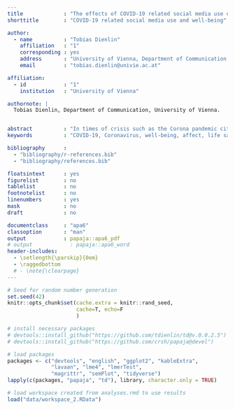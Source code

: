 ```yaml
---
title             : "The effects of COVID-19 related social media use on well-being"
shorttitle        : "COVID-19 related social media use and well-being"

author: 
  - name          : "Tobias Dienlin"
    affiliation   : "1"
    corresponding : yes
    address       : "University of Vienna, Department of Communication, 1090 Vienna, Austria"
    email         : "tobias.dienlin@univie.ac.at"

affiliation:
  - id            : "1"
    institution   : "University of Vienna"

authornote: | 
  Tobias Dienlin, Department of Communication, University of Vienna.


abstract          : "In times of crisis such as the Corona pandemic citizens need to stay informed about recent events, political decisions, or mandatory protection measures. To this end, many people use various types of media, and increasingly social media. However, because social media are particularly engaging, some find it hard to disconnect. In this preregistered study, I investigated whether using social media for COVID-19 related reasons affected psychological well-being. To answer this question I analyzed data from the Austrian Corona Panel Project, which consists of 3,018 participants. Well-being was measured at all 24 waves, and communication at five specific waves. I ran three random effects within between models, controlling for several stable and varying confounders. Results showed that the effects of COVID-19 related social media use on well-being were very small, arguably too small to matter. Fears that social media use during times of crisis critically impairs well-being are not supported."
keywords          : "COVID-19, Coronavirus, well-being, affect, life satisfaction, social media use, news use, communication, random effects within between model, panel study, longitudinal study."

bibliography      : 
  - "bibliography/r-references.bib"
  - "bibliography/references.bib"

floatsintext      : yes
figurelist        : no
tablelist         : no
footnotelist      : no
linenumbers       : yes
mask              : no
draft             : no

documentclass     : "apa6"
classoption       : "man"
output            : papaja::apa6_pdf
# output            : papaja::apa6_word
header-includes:
  - \setlength{\parskip}{0em}
  - \raggedbottom
  # - \note{\clearpage}
---
```


```r
# Seed for random number generation
set.seed(42)
knitr::opts_chunk$set(cache.extra = knitr::rand_seed,
                      cache=T, echo=F
                      )
```

```r

# install necessary packages
# devtools::install_github("https://github.com/tdienlin/td@v.0.0.2.5")
# devtools::install_github("https://github.com/crsh/papaja@devel")

# load packages
packages <- c("devtools", "english", "ggplot2", "kableExtra", 
              "lavaan", "lme4", "lmerTest",
              "magrittr", "semPlot", "tidyverse")
lapply(c(packages, "papaja", "td"), library, character.only = TRUE)

# load workspace created from analyses.rmd to use results
load("data/workspace_2.RData")
```
